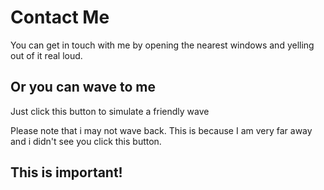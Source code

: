 
# Contact Me

You can get in touch with me by opening
the nearest windows and yelling out of
it real loud.

## Or you can wave to me

Just click this button to simulate a friendly wave

<Wave />

Please note that i may not wave back. This is because I am very far away and i didn't see you click this button.

<div style={{background: 'red'}}>
    
## This is important!

</div>